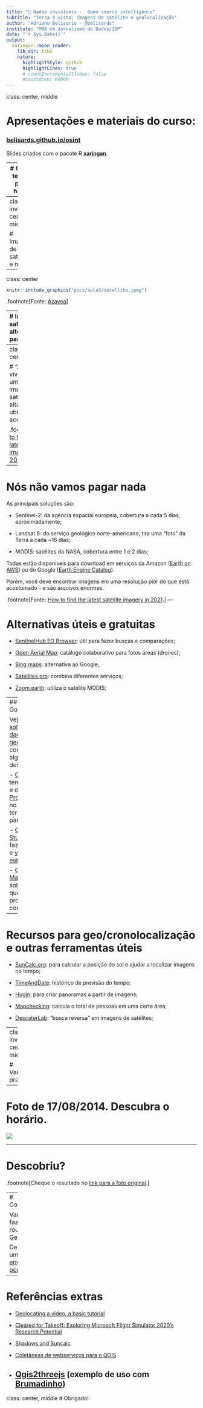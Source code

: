 ```yaml
---
title: "🔎 Dados invisíveis -  Open source intelligence"
subtitle: "Terra à vista: imagens de satélite e geolocalização"
author: "Adriano Belisario - @belisards"
institute: "MBA em Jornalismo de Dados/IDP"
date: "`r Sys.Date()`"
output:
  xaringan::moon_reader:
    lib_dir: libs
    nature:
      highlightStyle: github
      highlightLines: true
      # countIncrementalSlides: false
      #countdown: 60000
---
```

class: center, middle

# Apresentações e materiais do curso:

### [belisards.github.io/osint](https://belisards.github.io/osint/)

Slides criados com o pacote R [**xaringan**](https://github.com/yihui/xaringan).

---
# O que temos para hoje?

- Acessando mapas e imagens de satélites;

- Recursos e práticas para geolocalizar fotos;

---
class: inverse, center, middle

# Imagens de satélite e mapas

---
class: center
```r
knitr::include_graphics("pics/aula3/satellite.jpeg")
```

.footnote[Fonte: [Azavea](http://www.azavea.com/wp-content/uploads/2021/03/azavea_satellite_imagery_decision_tree_2021.pdf)
]

---
# Imagens de satélites: alternativas pagas

Atualmente, a maior resolução de imagens de satélites disponíveis comercialmente varia entre 30 e 50 centímetros GSD (ground sampling distance , ou seja, a distância real entre o centro de dois pixels).

As principais fornecedoras comerciais são:

- [Maxar](https://www.maxar.com): a maior e mais antiga fornecedora de imagens de satélites dos EUA. Espere preços na ordem de milhares de dólares e imagens com resoluções de até 30cm;

- [Airbus](https://www.intelligence-airbusds.com): baseada na França, tem arquivos até dos anos 1980 e também está na ordem dos milhares de dólares;

- [Planet](https://planet.com): a maior parte das imagens conta com uma resolução menor que as anteriores, porém é mais barato. Imagens de arquivos podem sair por "apenas" centenas de dólares.

.footnote[Fonte: [How to find the latest satellite imagery in 2021](https://www.azavea.com/reports/how-to-find-the-latest-satellite-imagery-in-2021/).
]

---
class: inverse, center, middle

# "Ainda não vivemos em uma era de imagens de satélite de alta resolução ubíquas e acessíveis"

.footnote[[How to find the latest satellite imagery in 2021](https://www.azavea.com/reports/how-to-find-the-latest-satellite-imagery-in-2021/).
]


---
# Nós não vamos pagar nada

As principais soluções são:

- Sentinel-2: da agência espacial europeia, cobertura a cada 5 dias, aproximadamente;

- Landsat 8: do serviço geológico norte-americano, tira uma "foto" da Terra a cada ~16 dias;

- MODIS: satélites da NASA, cobertura entre 1 e 2 dias;

Todas estão disponíveis para download em serviços da Amazon ([Earth on AWS](https://aws.amazon.com/pt/earth/)) ou do Google ([Earth Engine Catalog](https://developers.google.com/earth-engine/datasets/catalog/)).

Porém, você deve encontrar imagens em uma resolução pior do que está acostumado - e são arquivos enormes.

.footnote[Fonte: [How to find the latest satellite imagery in 2021](https://www.azavea.com/reports/how-to-find-the-latest-satellite-imagery-in-2021/).
]
---

# Alternativas úteis e gratuitas

- [SentinelHub EO Browser](https://apps.sentinel-hub.com/eo-browser/): útil para fazer buscas e comparações;

- [Open Aerial Map](https://map.openaerialmap.org): catálogo colaborativo para fotos áreas (drones);

- [Bing maps](https://www.bing.com/maps/?cc=br): alternativa ao Google;

- [Satellites.pro](https://satellites.pro): combina diferentes serviços;

- [Zoom.earth](https://zoom.earth/): utiliza o satélite MODIS;



---
## Soluções do Google

Veja [todas as soluções para dados geográficos](https://www.google.com/intl/pt-BR_br/earth/outreach/tools/) ou confira aqui alguns destaques:

- [Google Earth](https://earth.google.com/): tem a versão web e o [Google Earth Pro](https://www.google.com.br/earth/download/gep/agree.html) para instalar no computador e ter mais recursos para análises;

- [Google Earth Studio](https://www.google.com/intl/pt-BR/earth/studio/): permite fazer gravações e [vídeos como este](https://drive.google.com/file/d/1s8OV7_q89L1iCsrV7vdH2u6kWNTVHSPU/view?usp=sharing);

- [Google Maps/StreetView](https://maps.google.com): soluções web que você provavelmente já conhece;

---

# Recursos para geo/cronolocalização e outras ferramentas úteis

- [SunCalc.org](https://www.suncalc.org): para calcular a posição do sol e ajudar a localizar imagens no tempo;

- [TimeAndDate](https://www.timeanddate.com): histórico de previsão do tempo;

- [Hugin](http://hugin.sourceforge.net/): para criar panoramas a partir de imagens;

- [Mapchecking](https://www.mapchecking.com/): calcula o total de pessoas em uma certa área;

- [DescaterLab](https://search.descarteslabs.com): "busca reversa" em imagens de satélites;

---
class: inverse, center, middle

# Vamos praticar!

---


# Foto de 17/08/2014. Descubra o horário.

![](pics/aula3/brasilia.png)

---

# Descobriu?

.footnote[Cheque o resultado no [link para a foto original](https://www.flickr.com/photos/fcmont/14783157308).
]

---
# Competição 

Vamos fazer um round no [Geoguessr](https://www.geoguessr.com/).

Depois, tire um print e [envie sua pontuação](https://docs.google.com/forms/d/e/1FAIpQLScvr8rEajtFkLjV3EGfMbB_arJ9o3lWLjts4o2FEm6WaDWb0g/viewform)!


---

# Referências extras

- [Geolocating a video, a basic tutorial](https://www.osinteditor.com/resources/guides/geolocating-a-video-a-basic-tutorial/)

- [Cleared for Takeoff: Exploring Microsoft Flight Simulator 2020's Research Potential](https://www.bellingcat.com/resources/case-studies/2020/08/24/cleared-for-takeoff-exploring-microsoft-flight-simulator-2020s-research-potential/)

- [Shadows and Suncalc](https://medium.com/quiztime/lining-up-shadows-2351ae106cec)

- [Coletâneas de webserviços para o QGIS](https://github.com/belisards/qgis_resources)

- [Qgis2threejs](https://github.com/minorua/Qgis2threejs) (exemplo de uso com [Brumadinho](https://smaprs.github.io/BrumadinhoDam/))
---

class: center, middle
# Obrigado!
